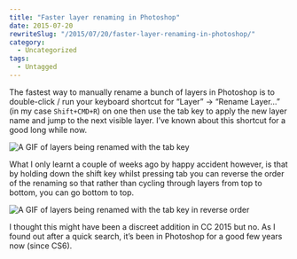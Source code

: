 ```yaml
---
title: "Faster layer renaming in Photoshop"
date: 2015-07-20
rewriteSlug: "/2015/07/20/faster-layer-renaming-in-photoshop/"
category:
  - Uncategorized
tags:
  - Untagged
---
```


The fastest way to manually rename a bunch of layers in Photoshop is to double-click / run your keyboard shortcut for “Layer” → “Rename Layer…” (in my case `Shift+CMD+R`) on one then use the tab key to apply the new layer name and jump to the next visible layer. I’ve known about this shortcut for a good long while now.

![A GIF of layers being renamed with the tab key](https://elliotekj.com/wp-content/uploads/2015/07/down.gif)

<!-- readmore -->

What I only learnt a couple of weeks ago by happy accident however, is that by holding down the shift key whilst pressing tab you can reverse the order of the renaming so that rather than cycling through layers from top to bottom, you can go bottom to top.

![A GIF of layers being renamed with the tab key in reverse order](https://elliotekj.com/wp-content/uploads/2015/07/up.gif)

I thought this might have been a discreet addition in CC 2015 but no. As I found out after a quick search, it’s been in Photoshop for a good few years now (since CS6).
  